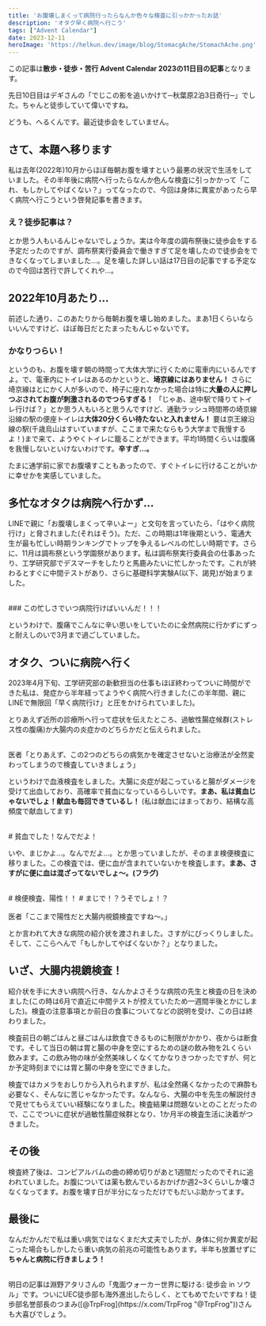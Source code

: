 ```yaml
---
title: 'お腹壊しまくって病院行ったらなんか色々な検査に引っかかったお話'
description: 'オタク早く病院へ行こう'
tags: ["Advent Calendar"]
date: 2023-12-11
heroImage: 'https://helkun.dev/image/blog/StomacgAche/StomachAche.png'
---
```

この記事は**散歩・徒歩・苦行 Advent Calendar 2023の11日目の記事**となります。

<UrlCard url="https://adventar.org/calendars/8696/"/>

先日10日目はデギさんの「でじこの影を追いかけて─秋葉原2泊3日奇行─」でした。ちゃんと徒歩していて偉いですね。

どうも、へるくんです。最近徒歩会をしていません。

## さて、本題へ移ります
私は去年(2022年)10月からほぼ毎朝お腹を壊すという最悪の状況で生活をしていました。その半年後に病院へ行ったらなんか色んな検査に引っかかって「これ、もしかしてやばくない？」ってなったので、今回は身体に異変があったら早く病院へ行こうという啓発記事を書きます。

### え？徒歩記事は？

とか思う人もいるんじゃないでしょうか。実は今年度の調布祭後に徒歩会をする予定だったのですが、調布祭実行委員会で働きすぎて足を壊したので徒歩会をできなくなってしまいました...。足を壊した詳しい話は17日目の記事でする予定なので今回は苦行で許してくれや...。

## 2022年10月あたり...
前述した通り、このあたりから毎朝お腹を壊し始めました。まあ1日くらいならいいんですけど、ほぼ毎日だとたまったもんじゃないです。

### かなりつらい！

というのも、お腹を壊す朝の時間って大体大学に行くために電車内にいるんですよ。で、電車内にトイレはあるのかというと、**埼京線にはありません！** さらに埼京線はとにかく人が多いので、椅子に座れなかった場合は特に**大量の人に押しつぶされてお腹が刺激されるのでつらすぎる！** 「じゃあ、途中駅で降りてトイレ行けば？」とか思う人もいろと思うんですけど、通勤ラッシュ時間帯の埼京線沿線の駅の便座トイレは**大体20分くらい待たないと入れません！** 要は京王線沿線の駅(千歳烏山はすいていますが、ここまで来たならもう大学まで我慢するよ！)まで来て、ようやくトイレに籠ることができます。平均1時間くらいは腹痛を我慢しないといけないわけです。**辛すぎ...。**

たまに通学前に家でお腹壊すこともあったので、すぐトイレに行けることがいかに幸せかを実感していました。

## 多忙なオタクは病院へ行かず...
LINEで親に「お腹壊しまくって辛いよー」と文句を言っていたら、「はやく病院行け」と脅されました(それはそう)。ただ、この時期は1年後期という、電通大生が最も忙しい時期ランキングでトップを争えるレベルの忙しい時期です。さらに、11月は調布祭という学園祭があります。私は調布祭実行委員会の仕事あったり、工学研究部でデスマーチをしたりと馬鹿みたいに忙しかったです。これが終わるとすぐに中間テストがあり、さらに基礎科学実験A(以下、謁見)が始まりました。

<br/>
### この忙しさでいつ病院行けばいいんだ！！！
<br/>

というわけで、腹痛でこんなに辛い思いをしていたのに全然病院に行かずにずっと耐えしのいで3月まで過ごしていました。

## オタク、ついに病院へ行く
2023年4月下旬、工学研究部の新歓担当の仕事もほぼ終わってついに時間ができた私は、発症から半年経ってようやく病院へ行きました(この半年間、親にLINEで無限回「早く病院行け」と圧をかけられていました)。

とりあえず近所の診療所へ行って症状を伝えたところ、過敏性腸症候群(ストレス性の腹痛)か大腸内の炎症かのどちらかだと伝えられました。

<br/>
医者「とりあえず、この2つのどちらの病気かを確定させないと治療法が全然変わってしまうので検査していきましょう」
<br/>

というわけで血液検査をしました。大腸に炎症が起こっていると腸がダメージを受けて出血しており、高確率で貧血になっているらしいです。**まあ、私は貧血じゃないでしょ！献血も毎回できているし！** (私は献血にはまっており、結構な高頻度で献血してます)

<br/>
# 貧血でした！なんでだよ！
<br/>

いや、まじかよ...。なんでだよ...。とか思っていましたが、そのまま検便検査に移りました。この検査では、便に血が含まれていないかを検査します。**まあ、さすがに便に血は混ざってないでしょ～。(フラグ)**

<br/>
# 検便検査、陽性！！
# まじで！？うそでしょ！？
<br/>

<br/>
医者「ここまで陽性だと大腸内視鏡検査ですね～。」
<br/>

とか言われて大きな病院の紹介状を渡されました。さすがにびっくりしました。そして、ここらへんで「もしかしてやばくないか？」となりました。

## いざ、大腸内視鏡検査！
紹介状を手に大きい病院へ行き、なんかよさそうな病院の先生と検査の日を決めました(この時は6月で直近に中間テストが控えていたため一週間半後とかにしました)。検査の注意事項とか前日の食事についてなどの説明を受け、この日は終わりました。

検査前日の朝ごはんと昼ごはんは飲食できるものに制限がかかり、夜からは断食です。そして当日の朝は胃と腸の中身を空にするための謎の飲み物を2Lくらい飲みます。この飲み物の味が全然美味しくなくてかなりきつかったですが、何とか予定時刻までには胃と腸の中身を空にできました。

検査ではカメラをおしりから入れられますが、私は全然痛くなかったので麻酔も必要なく、そんなに苦じゃなかったです。なんなら、大腸の中を先生の解説付きで見せてもらえていい経験になりました。検査結果は問題ないとのことだったので、ここでついに症状が過敏性腸症候群となり、1か月半の検査生活に決着がつきました。

## その後
検査終了後は、コンピアルバムの曲の締め切りがあと1週間だったのでそれに追われていました。お腹については薬も飲んでいるおかげか週2~3くらいしか壊さなくなってます。お腹を壊す日が半分になっただけでもだいぶ助かってます。

## 最後に
なんだかんだで私は重い病気ではなくまだ大丈夫でしたが、身体に何か異変が起こった場合もしかしたら重い病気の前兆の可能性もあります。半年も放置せずに**ちゃんと病院に行きましょう！**

<br/>
明日の記事は淵野アタリさんの「鬼面ウォーカー世界に駆ける: 徒歩会 in ソウル」です。ついにUEC徒歩部も海外進出したらしく、とてもめでたいですね！徒歩部名誉部長のつまみ([@TrpFrog](https://x.com/TrpFrog "@TrpFrog"))さんも大喜びでしょう。